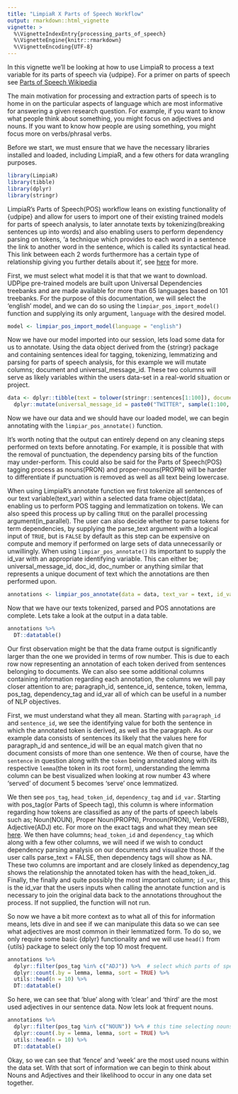 ```yaml
---
title: "LimpiaR X Parts of Speech Workflow"
output: rmarkdown::html_vignette
vignette: >
  %\VignetteIndexEntry{processing_parts_of_speech}
  %\VignetteEngine{knitr::rmarkdown}
  %\VignetteEncoding{UTF-8}
---
```

In this vignette we'll be looking at how to use LimpiaR to process a text variable for its parts of speech via {udpipe}. For a primer on parts of speech see [Parts of Speech Wikipedia](https://en.wikipedia.org/wiki/Part_of_speech)

The main motivation for processing and extraction parts of speech is to home in on the particular aspects of language which are most informative for answering a given research question. For example, if you want to know what people think about something, you might focus on adjectives and nouns. If you want to know how people are using something, you might focus more on verbs/phrasal verbs.

Before we start, we must ensure that we have the necessary libraries installed and loaded, including LimpiaR, and a few others for data wrangling purposes.
```r
library(LimpiaR)
library(tibble)
library(dplyr)
library(stringr)
```
LimpiaR's Parts of Speech(POS) workflow leans on existing functionality of {udpipe} and allow for users to import one of their existing trained models for parts of speech analysis, to later annotate texts by tokenizing(breaking sentences up into words) and also enabling users to perform dependency parsing on tokens, 'a technique which provides to each word in a sentence the link to another word in the sentence, which is called its syntactical head. This link between each 2 words furthermore has a certain type of relationship giving you further details about it', see [here](https://www.r-bloggers.com/2019/07/dependency-parsing-with-udpipe/) for more.

First, we must select what model it is that that we want to download. UDPipe pre-trained models are built upon Universal Dependencies treebanks and are made available for more than 65 languages based on 101 treebanks. For the purpose of this documentation, we will select the 'english' model, and we can do so using the `limpiar_pos_import_model()` function and supplying its only argument, `language` with the desired model.
```r
model <- limpiar_pos_import_model(language = "english")
```
Now we have our model imported into our session, lets load some data for us to annotate. Using the data object derived from the {stringr} package and containing sentences ideal for tagging, tokenizing, lemmatizing and parsing for parts of speech analysis, for this example we will mutate columns; document and universal_message_id. These two columns will serve as likely variables within the users data-set in a real-world situation or project.
```r
data <- dplyr::tibble(text = tolower(stringr::sentences[1:100]), document = 1:100) %>% 
  dplyr::mutate(universal_message_id = paste0("TWITTER", sample(1:100, 100, replace = FALSE)))
```
Now we have our data and we should have our loaded model, we can begin annotating with the `limpiar_pos_annotate()` function. 

It's worth noting that the output can entirely depend on any cleaning steps performed on texts before annotating. For example, it is possible that with the removal of punctuation, the dependency parsing bits of the function may under-perform. This could also be said for the Parts of Speech(POS) tagging process as nouns(PRON) and proper-nouns(PROPN) will be harder to differentiate if punctuation is removed as well as all text being lowercase.

When using LimpiaR's annotate function we first tokenize all sentences of our text variable(text_var) within a selected data frame object(data), enabling us to perform POS tagging and lemmatization on tokens. We can also speed this process up by calling `TRUE` on the parallel processing argument(in_parallel). The user can also decide whether to parse tokens for term dependencies, by supplying the parse_text argument with a logical input of `TRUE`, but is `FALSE` by default as this step can be expensive on compute and memory if performed on large sets of data unnecessarily or unwillingly. When using `limpiar_pos_annotate()` its important to supply the id_var with an appropriate identifying variable. This can either be; universal_message_id, doc_id, doc_number or anything similar that represents a unique document of text which the annotations are then performed upon.
```r
annotations <- limpiar_pos_annotate(data = data, text_var = text, id_var = universal_message_id, pos_model = model, in_parallel = FALSE, parse_text = TRUE)
```

Now that we have our texts tokenized, parsed and POS annotations are complete. Lets take a look at the output in a data table.
```r
annotations %>% 
  DT::datatable()
```
Our first observation might be that the data frame output is significantly larger than the one we provided in terms of row number. This is due to each row now representing an annotation of each token derived from sentences belonging to documents. We can also see some additional columns containing information regarding each annotation, the columns we will pay closer attention to are; paragraph_id, sentence_id, sentence, token, lemma, pos_tag, dependency_tag and id_var all of which can be useful in a number of NLP objectives. 

First, we must understand what they all mean. Starting with `paragraph_id` and `sentence_id`, we see the identifying value for both the sentence in which the annotated token is derived, as well as the paragraph. As our example data consists of sentences its likely that the values here for paragraph_id and sentence_id will be an equal match given that no document consists of more than one sentence. We then of course, have the `sentence` in question along with the `token` being annotated along with its respective `lemma`(the token in its root form), understanding the lemma column can be best visualized when looking at row number 43 where 'served' of document 5 becomes 'serve' once lemmatized. 

We then see `pos_tag`, `head_token_id`, `dependency_tag` and `id_var`. Starting with pos_tag(or Parts of Speech tag), this column is where information regarding how tokens are classified as any of the parts of speech labels such as; Noun(NOUN), Proper Noun(PROPN), Pronoun(PRON), Verb(VERB), Adjective(ADJ) etc. For more on the exact tags and what they mean see [here](https://universaldependencies.org/u/pos/index.html). We then have columns; `head_token_id` and `dependency_tag` which along with a few other columns, we will need if we wish to conduct dependency parsing analysis on our documents and visualize those. If the user calls parse_text = FALSE, then dependency tags will show as NA. These two columns are important and are closely linked as dependency_tag shows the relationship the annotated token has with the head_token_id.
Finally, the finally and quite possibly the most important column; `id_var`, this is the id_var that the users inputs when calling the annotate function and is necessary to join the original data back to the annotations throughout the process. If not supplied, the function will not run.

So now we have a bit more context as to what all of this for information means, lets dive in and see if we can manipulate this data so we can see what adjectives are most common in their lemmatized form. To do so, we only require some basic {dplyr} functionality and we will use `head()` from {utils} package to select only the top 10 most frequent.
```r
annotations %>% 
  dplyr::filter(pos_tag %in% c("ADJ")) %>%  # select which parts of speech we want to inspect
  dplyr::count(.by = lemma, lemma, sort = TRUE) %>% 
  utils::head(n = 10) %>% 
  DT::datatable()
```
So here, we can see that 'blue' along with 'clear' and 'third' are the most used adjectives in our sentence data. Now lets look at frequent nouns.
```r
annotations %>% 
  dplyr::filter(pos_tag %in% c("NOUN")) %>% # this time selecting nouns
  dplyr::count(.by = lemma, lemma, sort = TRUE) %>% 
  utils::head(n = 10) %>%
  DT::datatable()
```
Okay, so we can see that 'fence' and 'week' are the most used nouns within the data set. With that sort of information we can begin to think about Nouns and Adjectives and their likelihood to occur in any one data set together.
